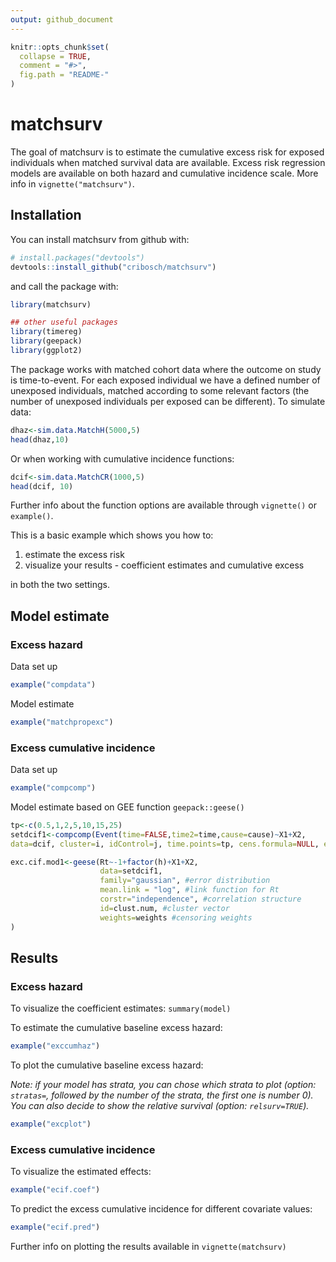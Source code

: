 ```yaml
---
output: github_document
---
```


<!-- README.md is generated from README.Rmd. Please edit that file -->

```r
knitr::opts_chunk$set(
  collapse = TRUE,
  comment = "#>",
  fig.path = "README-"
)
```

# matchsurv

The goal of matchsurv is to estimate the cumulative excess risk for exposed individuals when matched survival data are available. Excess risk regression models are available on both hazard and cumulative incidence scale. More info in `vignette("matchsurv")`.


## Installation

You can install matchsurv from github with:

```r
# install.packages("devtools")
devtools::install_github("cribosch/matchsurv")
```

and call the package with:

```r
library(matchsurv)

## other useful packages
library(timereg)
library(geepack)
library(ggplot2)
```

The package works with matched cohort data where the outcome on study is time-to-event. 
For each exposed individual we have a defined number of unexposed individuals, matched according to some relevant factors (the number of unexposed individuals per exposed can be different). To simulate data:

```r
dhaz<-sim.data.MatchH(5000,5)
head(dhaz,10)
```

Or when working with cumulative incidence functions:

```r
dcif<-sim.data.MatchCR(1000,5)
head(dcif, 10)
```

Further info about the function options are available through `vignette()` or `example()`.

This is a basic example which shows you how to:

1) estimate the excess risk 
2) visualize your results - coefficient estimates and cumulative excess 

in both the two settings.

## Model estimate

### Excess hazard 

Data set up

```r
example("compdata")
```

Model estimate

```r
example("matchpropexc")
```

### Excess cumulative incidence

Data set up

```r
example("compcomp")

```

Model estimate based on GEE function `geepack::geese()`

```r
tp<-c(0.5,1,2,5,10,15,25)
setdcif1<-compcomp(Event(time=FALSE,time2=time,cause=cause)~X1+X2,
data=dcif, cluster=i, idControl=j, time.points=tp, cens.formula=NULL, event=1)

exc.cif.mod1<-geese(Rt~-1+factor(h)+X1+X2,
                    data=setdcif1,
                    family="gaussian", #error distribution
                    mean.link = "log", #link function for Rt
                    corstr="independence", #correlation structure
                    id=clust.num, #cluster vector
                    weights=weights #censoring weights
)
```


## Results

### Excess hazard

To visualize the coefficient estimates: `summary(model)`

To estimate the cumulative baseline excess hazard:

```r
example("exccumhaz")
```

To plot the cumulative baseline excess hazard:

*Note: if your model has strata, you can chose which strata to plot (option: `stratas=`, followed by the number of the strata, the first one is number 0). You can also decide to show the relative survival (option: `relsurv=TRUE`).*

```r
example("excplot")
```

### Excess cumulative incidence

To visualize the estimated effects: 

```r
example("ecif.coef")
```

To predict the excess cumulative incidence for different covariate values:

```r
example("ecif.pred")
```

Further info on plotting the results available in `vignette(matchsurv)`

